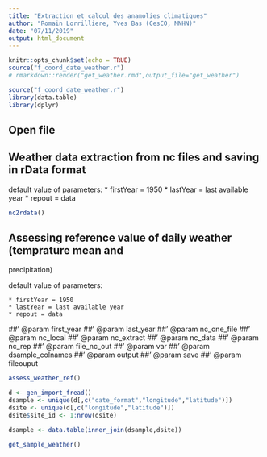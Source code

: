 ```yaml
---
title: "Extraction et calcul des anamolies climatiques"
author: "Romain Lorrilliere, Yves Bas (CesCO, MNHN)"
date: "07/11/2019"
output: html_document
---
```


```r
knitr::opts_chunk$set(echo = TRUE)
source("f_coord_date_weather.r")
# rmarkdown::render("get_weather.rmd",output_file="get_weather")
```

```r
source("f_coord_date_weather.r")
library(data.table)
library(dplyr)
```


## Open file


## Weather data extraction from nc files and saving in rData format

default value of parameters: 
	* firstYear = 1950
	* lastYear = last available year
	* repout = data

```r
nc2rdata()

```




## Assessing reference value of daily weather (temprature mean and
precipitation)

default value of parameters: 

	* firstYear = 1950
	* lastYear = last available year
	* repout = data


##' @param first_year
##' @param last_year
##' @param nc_one_file
##' @param nc_local
##' @param nc_extract
##' @param nc_data
##' @param nc_rep
##' @param file_nc_out
##' @param var
##' @param dsample_colnames
##' @param output
##' @param save
##' @param fileouput


```r
assess_weather_ref()

```














```r
d <- gen_import_fread()
dsample <- unique(d[,c("date_format","longitude","latitude")])
dsite <- unique(d[,c("longitude","latitude")])
dsite$site_id <- 1:nrow(dsite)

dsample <- data.table(inner_join(dsample,dsite))

```


```r
get_sample_weather()


```


